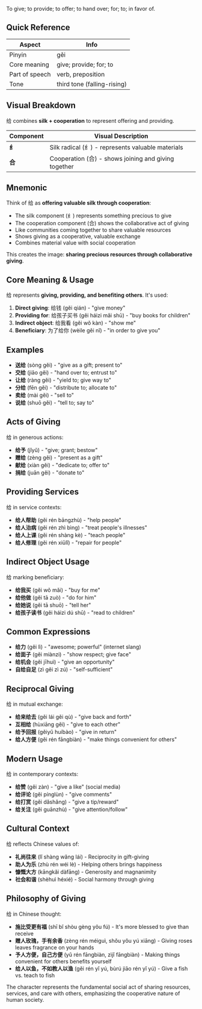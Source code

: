 To give; to provide; to offer; to hand over; for; to; in favor of.

## Quick Reference

| Aspect         | Info                     |
| -------------- | ------------------------ |
| Pinyin         | gěi                      |
| Core meaning   | give; provide; for; to   |
| Part of speech | verb, preposition        |
| Tone           | third tone (falling-rising) |

## Visual Breakdown

给 combines **silk + cooperation** to represent offering and providing.

| Component | Visual Description                                        |
| --------- | --------------------------------------------------------- |
| **纟**    | Silk radical (纟) - represents valuable materials        |
| **合**    | Cooperation (合) - shows joining and giving together     |

## Mnemonic

Think of 给 as **offering valuable silk through cooperation**:

- The silk component (纟) represents something precious to give
- The cooperation component (合) shows the collaborative act of giving
- Like communities coming together to share valuable resources
- Shows giving as a cooperative, valuable exchange
- Combines material value with social cooperation

This creates the image: **sharing precious resources through collaborative giving**.

## Core Meaning & Usage

给 represents **giving, providing, and benefiting others**. It's used:

1. **Direct giving**: 给钱 (gěi qián) - "give money"
2. **Providing for**: 给孩子买书 (gěi háizi mǎi shū) - "buy books for children"
3. **Indirect object**: 给我看 (gěi wǒ kàn) - "show me"
4. **Beneficiary**: 为了给你 (wèile gěi nǐ) - "in order to give you"

## Examples

- **送给** (sòng gěi) - "give as a gift; present to"
- **交给** (jiāo gěi) - "hand over to; entrust to"
- **让给** (ràng gěi) - "yield to; give way to"
- **分给** (fēn gěi) - "distribute to; allocate to"
- **卖给** (mài gěi) - "sell to"
- **说给** (shuō gěi) - "tell to; say to"

## Acts of Giving

给 in generous actions:

- **给予** (jǐyǔ) - "give; grant; bestow"
- **赠给** (zèng gěi) - "present as a gift"
- **献给** (xiàn gěi) - "dedicate to; offer to"
- **捐给** (juān gěi) - "donate to"

## Providing Services

给 in service contexts:

- **给人帮助** (gěi rén bāngzhù) - "help people"
- **给人治病** (gěi rén zhì bìng) - "treat people's illnesses"
- **给人上课** (gěi rén shàng kè) - "teach people"
- **给人修理** (gěi rén xiūlǐ) - "repair for people"

## Indirect Object Usage

给 marking beneficiary:

- **给我买** (gěi wǒ mǎi) - "buy for me"
- **给他做** (gěi tā zuò) - "do for him"
- **给她说** (gěi tā shuō) - "tell her"
- **给孩子读书** (gěi háizi dú shū) - "read to children"

## Common Expressions

- **给力** (gěi lì) - "awesome; powerful" (internet slang)
- **给面子** (gěi miànzi) - "show respect; give face"
- **给机会** (gěi jīhuì) - "give an opportunity"
- **自给自足** (zì gěi zì zú) - "self-sufficient"

## Reciprocal Giving

给 in mutual exchange:

- **给来给去** (gěi lái gěi qù) - "give back and forth"
- **互相给** (hùxiāng gěi) - "give to each other"
- **给予回报** (gěiyǔ huíbào) - "give in return"
- **给人方便** (gěi rén fāngbiàn) - "make things convenient for others"

## Modern Usage

给 in contemporary contexts:

- **给赞** (gěi zàn) - "give a like" (social media)
- **给评论** (gěi pínglùn) - "give comments"
- **给打赏** (gěi dǎshǎng) - "give a tip/reward"
- **给关注** (gěi guānzhù) - "give attention/follow"

## Cultural Context

给 reflects Chinese values of:

- **礼尚往来** (lǐ shàng wǎng lái) - Reciprocity in gift-giving
- **助人为乐** (zhù rén wéi lè) - Helping others brings happiness
- **慷慨大方** (kāngkǎi dàfāng) - Generosity and magnanimity
- **社会和谐** (shèhuì héxié) - Social harmony through giving

## Philosophy of Giving

给 in Chinese thought:

- **施比受更有福** (shī bǐ shòu gèng yǒu fú) - It's more blessed to give than receive
- **赠人玫瑰，手有余香** (zèng rén méiguì, shǒu yǒu yú xiāng) - Giving roses leaves fragrance on your hands
- **予人方便，自己方便** (yǔ rén fāngbiàn, zìjǐ fāngbiàn) - Making things convenient for others benefits yourself
- **给人以鱼，不如教人以渔** (gěi rén yǐ yú, bùrú jiāo rén yǐ yú) - Give a fish vs. teach to fish

The character represents the fundamental social act of sharing resources, services, and care with others, emphasizing the cooperative nature of human society.
